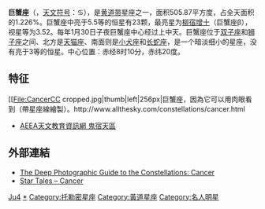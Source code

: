 {{NoteTA
|G1=Astronomy
}}
{{otheruses|subject=關於天文學的巨蟹座|other=占星術的巨蟹座|巨蟹宮}}
{{Infobox constellation
|name = Cancer
|abbreviation = Cnc
|genitive = Cancri
|symbology = [[蟹|蟹]]
|RA = 9
|dec= 20
|areatotal = 506
|arearank = 第31位
|numberstars =0
|starname = [[柳宿增十|柳宿增十]]（β Cnc）
|starmagnitude = 3.52
|meteorshowers =
* [[巨蟹座δ流星雨|巨蟹座δ流星雨]]
|bordering =
* [[天貓座|天貓座]]
* [[雙子座|雙子座]]
* [[小犬座|小犬座]]
* [[長蛇座|長蛇座]]
* [[獅子座|獅子座]]
* [[小獅座|小獅座]]
|latmax = 90
|latmin = 60
|month =3月
|notes=  }}
'''巨蟹座'''（{{lang-la|'''Cancer'''}}，[[天文符号|天文符号]]：♋），是[[黄道带|黄道带]]星座之一，面积505.87平方度，占全天面积的1.226%。巨蟹座中亮于5.5等的恒星有23颗，最亮星为[[柳宿增十|柳宿增十]]（巨蟹座β），视星等为3.52。每年1月30日子夜巨蟹座中心经过上中天。巨蟹座位于[[双子座|双子座]]和[[狮子座|狮子座]]之间、北方是[[天猫座|天猫座]]、南面则是[[小犬座|小犬座]]和[[长蛇座|长蛇座]]，是一个暗淡细小的星座，没有亮于3等的恒星。中心位置：赤经8时10分，赤纬20度。

== 特征 ==
[[File:CancerCC cropped.jpg|thumb|left|256px|巨蟹座，因為它可以用肉眼看到（帶星座線繪製）。http://www.allthesky.com/constellations/cancer.html {{Wayback|url=http://www.allthesky.com/constellations/cancer.html |date=20200111194626 }}
* [http://aeea.nmns.edu.tw/2006/0607/ap060717.html AEEA天文教育資訊網 鬼宿天區] {{Wayback|url=http://aeea.nmns.edu.tw/2006/0607/ap060717.html |date=20120204114243 }}

== 外部連結 ==
{{commons+cat|Cancer_(constellation)|巨蟹座|Cancer_(constellation)}}
* [http://www.allthesky.com/constellations/cancer/ The Deep Photographic Guide to the Constellations: Cancer] {{Wayback|url=http://www.allthesky.com/constellations/cancer/ |date=20210228154035 }}
* [http://www.ianridpath.com/startales/cancer.htm Star Tales – Cancer] {{Wayback|url=http://www.ianridpath.com/startales/cancer.htm |date=20071230035014 }}

{{巨蟹座恒星}}
{{黃道帶}}
{{星座/歷史/托勒密}}
{{星座/現代}}
{{Authority control}}
{{Sky|09|00|00|+|20|00|00|10}}
[[Category:星座|Ju4]]
[[Category:巨蟹座|*]]
[[Category:托勒密星座|Category:托勒密星座]]
[[Category:黃道星座|Category:黃道星座]]
[[Category:名人明星|Category:名人明星]]